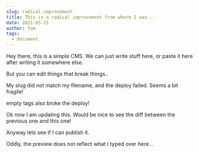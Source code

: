 ```yaml
---
slug: radical-improvement
title: This is a radical improvement from where I was...
date: 2021-05-21
author: tom
tags:
  - document
---
```

Hey there, this is a simple CMS.  We can just write stuff here, or paste it here after writing it somewhere else.

But you can edit things that break things..

My slug did not match my filename, and the deploy failed.  Seems a bit fragile!

empty tags also broke the deploy!



Ok now I am updating this.  Would be nice to see the diff between the previous one and this one!



Anyway lets see if I can publish it.



Oddly, the preview does not reflect what I typed over here...